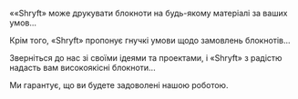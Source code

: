 ««Shryft» може друкувати блокноти на будь-якому матеріалі за ваших умов...

Крім того, «Shryft» пропонує гнучкі умови щодо замовлень блокнотів...

Зверніться до нас зі своїми ідеями та проектами, і «Shryft»
з радістю надасть вам високоякісні блокноти...

Ми гарантує, що ви будете задоволені нашою роботою.
